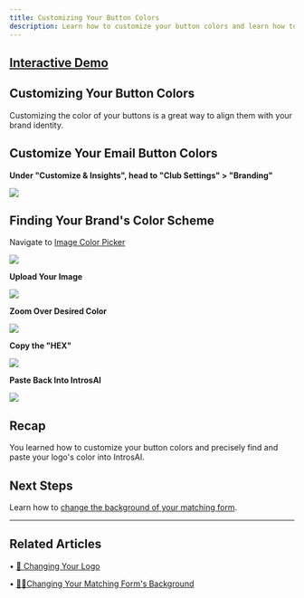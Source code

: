 ```yaml
---
title: Customizing Your Button Colors
description: Learn how to customize your button colors and learn how to find out your exact color scheme from your logo.
---
```

## [Interactive Demo](https://intros-ai.navattic.com/4u2r0xpq)


## Customizing Your Button Colors
Customizing the color of your buttons is a great way to align them with your brand identity.

Customize Your Email Button Colors
----------------------------------

**Under "Customize & Insights", head to "Club Settings" > "Branding"**

![](/images/button1.png)

Finding Your Brand's Color Scheme
---------------------------------
Navigate to [Image Color Picker](https://imagecolorpicker.com/) 


![](/images/button2.png)

**Upload Your Image**

![](/images/button3.png)

**Zoom Over Desired Color**

![](/images/button4.png)

**Copy the "HEX"**

![](/images/button51.png)

**Paste Back Into IntrosAI**

![](/images/button5.png)

Recap
-----

You learned how to customize your button colors and precisely find and paste your logo's color into IntrosAI.

**Next Steps**
--------------

 Learn how to [change the background of your matching form](/branding-best-practices/change-matching-forms-background). 



* * *

## Related Articles

• [📸 Changing Your Logo](/branding-best-practices/changing-your-logo)

• [🧗🏼Changing Your Matching Form's Background](/branding-best-practices/change-matching-forms-background)
